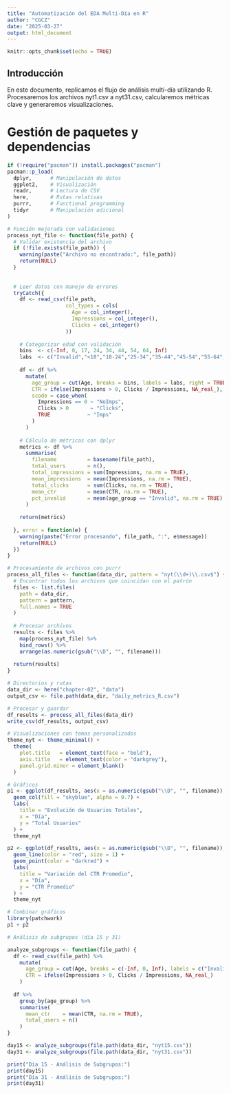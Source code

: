 ```yaml
---
title: "Automatización del EDA Multi-Día en R"
author: "CGCZ"
date: "2025-03-27"
output: html_document
---
```


```r
knitr::opts_chunk$set(echo = TRUE)
```

## Introducción

En este documento, replicamos el flujo de análisis multi-día utilizando R. Procesaremos los archivos nyt1.csv a nyt31.csv, calcularemos métricas clave y generaremos visualizaciones.

# Gestión de paquetes y dependencias
```r
if (!require("pacman")) install.packages("pacman")
pacman::p_load(
  dplyr,      # Manipulación de datos
  ggplot2,    # Visualización
  readr,      # Lectura de CSV
  here,       # Rutas relativas
  purrr,      # Functional programming
  tidyr       # Manipulación adicional
)

```

```r


# Función mejorada con validaciones
process_nyt_file <- function(file_path) {
  # Validar existencia del archivo
  if (!file.exists(file_path)) {
    warning(paste("Archivo no encontrado:", file_path))
    return(NULL)
  }
  
  
  # Leer datos con manejo de errores
  tryCatch({
    df <- read_csv(file_path, 
                   col_types = cols(
                     Age = col_integer(),
                     Impressions = col_integer(),
                     Clicks = col_integer()
                   ))
    
    # Categorizar edad con validación
    bins  <- c(-Inf, 0, 17, 24, 34, 44, 54, 64, Inf)
    labs  <- c("Invalid","<18","18-24","25-34","35-44","45-54","55-64","65+")
    
    df <- df %>%
      mutate(
        age_group = cut(Age, breaks = bins, labels = labs, right = TRUE),
        CTR = ifelse(Impressions > 0, Clicks / Impressions, NA_real_),
        scode = case_when(
          Impressions == 0 ~ "NoImps",
          Clicks > 0       ~ "Clicks",
          TRUE            ~ "Imps"
        )
      )
    
    # Cálculo de métricas con dplyr
    metrics <- df %>%
      summarise(
        filename          = basename(file_path),
        total_users       = n(),
        total_impressions = sum(Impressions, na.rm = TRUE),
        mean_impressions  = mean(Impressions, na.rm = TRUE),
        total_clicks      = sum(Clicks, na.rm = TRUE),
        mean_ctr          = mean(CTR, na.rm = TRUE),
        pct_invalid       = mean(age_group == "Invalid", na.rm = TRUE) * 100
      )
    
    return(metrics)
    
  }, error = function(e) {
    warning(paste("Error procesando", file_path, ":", e$message))
    return(NULL)
  })
}

```

```r

# Procesamiento de archivos con purrr
process_all_files <- function(data_dir, pattern = "nyt(\\d+)\\.csv$") {
  # Encontrar todos los archivos que coincidan con el patrón
  files <- list.files(
    path = data_dir, 
    pattern = pattern, 
    full.names = TRUE
  )
  
  # Procesar archivos
  results <- files %>%
    map(process_nyt_file) %>%
    bind_rows() %>%
    arrange(as.numeric(gsub("\\D", "", filename)))
  
  return(results)
}

# Directorios y rutas
data_dir <- here("chapter-02", "data")
output_csv <- file.path(data_dir, "daily_metrics_R.csv")

# Procesar y guardar
df_results <- process_all_files(data_dir)
write_csv(df_results, output_csv)
```

```r


# Visualizaciones con temas personalizados
theme_nyt <- theme_minimal() +
  theme(
    plot.title   = element_text(face = "bold"),
    axis.title   = element_text(color = "darkgrey"),
    panel.grid.minor = element_blank()
  )

# Gráficos
p1 <- ggplot(df_results, aes(x = as.numeric(gsub("\\D", "", filename)), y = total_users)) +
  geom_col(fill = "skyblue", alpha = 0.7) +
  labs(
    title = "Evolución de Usuarios Totales",
    x = "Día",
    y = "Total Usuarios"
  ) +
  theme_nyt

p2 <- ggplot(df_results, aes(x = as.numeric(gsub("\\D", "", filename)), y = mean_ctr)) +
  geom_line(color = "red", size = 1) +
  geom_point(color = "darkred") +
  labs(
    title = "Variación del CTR Promedio",
    x = "Día",
    y = "CTR Promedio"
  ) +
  theme_nyt

# Combinar gráficos
library(patchwork)
p1 + p2

# Análisis de subgrupos (día 15 y 31)

analyze_subgroups <- function(file_path) {
  df <- read_csv(file_path) %>%
    mutate(
      age_group = cut(Age, breaks = c(-Inf, 0, Inf), labels = c("Invalid", "Valid")),
      CTR = ifelse(Impressions > 0, Clicks / Impressions, NA_real_)
    )
  
  df %>%
    group_by(age_group) %>%
    summarise(
      mean_ctr    = mean(CTR, na.rm = TRUE),
      total_users = n()
    )
}

day15 <- analyze_subgroups(file.path(data_dir, "nyt15.csv"))
day31 <- analyze_subgroups(file.path(data_dir, "nyt31.csv"))

print("Día 15 - Análisis de Subgrupos:")
print(day15)
print("Día 31 - Análisis de Subgrupos:")
print(day31)

```
